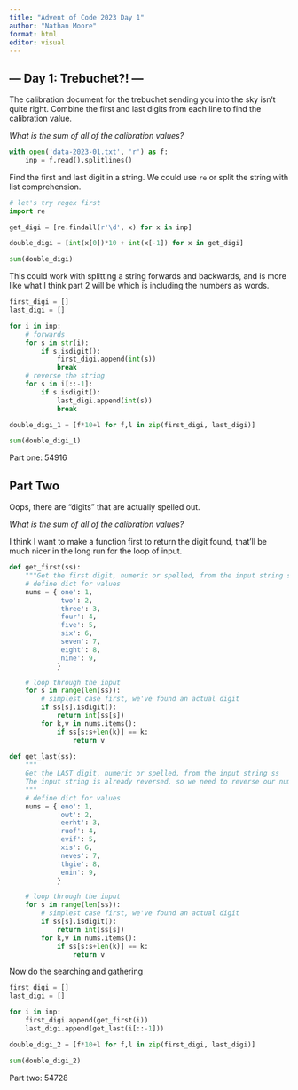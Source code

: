 ```yaml
---
title: "Advent of Code 2023 Day 1"
author: "Nathan Moore"
format: html
editor: visual
---
```


## --- Day 1: Trebuchet?! ---

The calibration document for the trebuchet sending you into the sky isn't quite right. Combine the first and last digits from each line to find the calibration value.

*What is the sum of all of the calibration values?*

```python

with open('data-2023-01.txt', 'r') as f:
    inp = f.read().splitlines()

```

Find the first and last digit in a string. We could use `re` or split the string with list comprehension.

```python
# let's try regex first
import re

get_digi = [re.findall(r'\d', x) for x in inp]

double_digi = [int(x[0])*10 + int(x[-1]) for x in get_digi]

sum(double_digi)

```

This could work with splitting a string forwards and backwards, and is more like what I think part 2 will be which is including the numbers as words.

```python

first_digi = []
last_digi = []

for i in inp:
    # forwards
    for s in str(i): 
        if s.isdigit(): 
            first_digi.append(int(s))
            break
    # reverse the string
    for s in i[::-1]:
        if s.isdigit():
            last_digi.append(int(s))
            break

double_digi_1 = [f*10+l for f,l in zip(first_digi, last_digi)]

sum(double_digi_1)

```

Part one: 54916

## Part Two

Oops, there are "digits" that are actually spelled out.

*What is the sum of all of the calibration values?*

I think I want to make a function first to return the digit found, that'll be much nicer in the long run for the loop of input.

```python

def get_first(ss):
    """Get the first digit, numeric or spelled, from the input string ss"""
    # define dict for values
    nums = {'one': 1, 
            'two': 2, 
            'three': 3, 
            'four': 4, 
            'five': 5, 
            'six': 6, 
            'seven': 7, 
            'eight': 8, 
            'nine': 9,
            }

    # loop through the input
    for s in range(len(ss)): 
        # simplest case first, we've found an actual digit
        if ss[s].isdigit(): 
            return int(ss[s])
        for k,v in nums.items(): 
            if ss[s:s+len(k)] == k:
                return v
 
def get_last(ss):
    """
    Get the LAST digit, numeric or spelled, from the input string ss
    The input string is already reversed, so we need to reverse our numbers
    """
    # define dict for values
    nums = {'eno': 1, 
            'owt': 2, 
            'eerht': 3, 
            'ruof': 4, 
            'evif': 5, 
            'xis': 6, 
            'neves': 7, 
            'thgie': 8, 
            'enin': 9,
            }

    # loop through the input
    for s in range(len(ss)): 
        # simplest case first, we've found an actual digit
        if ss[s].isdigit(): 
            return int(ss[s])
        for k,v in nums.items(): 
            if ss[s:s+len(k)] == k:
                return v       

```

Now do the searching and gathering

```python

first_digi = []
last_digi = []

for i in inp:
    first_digi.append(get_first(i))
    last_digi.append(get_last(i[::-1]))

double_digi_2 = [f*10+l for f,l in zip(first_digi, last_digi)]

sum(double_digi_2)

```

Part two: 54728
